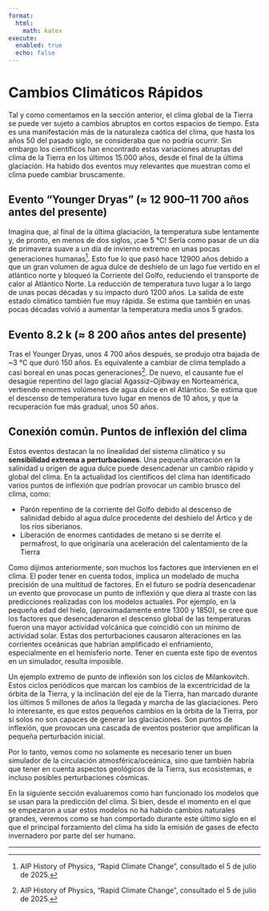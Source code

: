 ```yaml
---
format:
  html:
    math: katex
execute:
  enabled: true
  echo: false
---
```


# Cambios Climáticos Rápidos

Tal y como comentamos en la sección anterior, el clima global de la Tierra se puede ver sujeto a cambios abruptos en cortos espacios de tiempo. Esta es una manifestación más de la naturaleza caótica del clima, que hasta los años 50 del pasado siglo, se consideraba que no podría ocurrir. Sin embargo los científicos han encontrado estas variaciones abruptas del clima de la Tierra en los últimos 15.000 años, desde el final de la última glaciación.  Ha habido dos eventos muy relevantes que muestran como el clima puede cambiar bruscamente.


## Evento "Younger Dryas" (≈ 12 900–11 700 años antes del presente)
 Imagina que, al final de la última glaciación, la temperatura sube lentamente y, de pronto, en menos de dos siglos, ¡cae 5 °C! Sería como pasar de un día de primavera suave a un día de invierno extremo en unas pocas generaciones humanas[^1]. Esto fue lo que pasó hace 12900 años debido a que un gran volumen de agua dulce de deshielo de un lago fue vertido en el atlántico norte y bloqueó la Corriente del Golfo, reduciendo el transporte de calor al Atlántico Norte. La reducción de temperatura tuvo lugar a lo largo de unas pocas décadas y su impacto duró 1200 años. La salida de este estado climático también fue muy rápida. Se estima que también en unas pocas décadas volvió a aumentar la temperatura media unos 5 grados.

## Evento 8.2 k (≈ 8 200 años antes del presente)
Tras el Younger Dryas, unos 4 700 años después, se produjo otra bajada de ~3 °C que duró 150 años. Es equivalente a cambiar de clima templado a casi boreal en unas pocas generaciones[^1]. De nuevo, el causante fue el desagüe repentino del lago glacial Agassiz–Ojibway en Norteamérica, vertiendo enormes volúmenes de agua dulce en el Atlántico. Se estima que el descenso de temperatura tuvo lugar en menos de 10 años, y que la recuperación fue más gradual, unos 50 años.

## Conexión común. Puntos de inflexión del clima

Estos eventos destacan la no linealidad del sistema climático y su **sensibilidad extrema a perturbaciones**. Una pequeña alteración en la salinidad u origen de agua dulce puede desencadenar un cambio rápido y global del clima. En la actualidad los científicos del clima han identificado varios puntos de inflexión que podrían provocar un cambio brusco del clima, como:

- Parón repentino de la corriente del Golfo debido al descenso de salinidad debido al agua dulce procedente del deshielo del Ártico y de los ríos siberianos.
- Liberación de enormes cantidades de metano si se derrite el permafrost, lo que originaría una aceleración del calentamiento de la Tierra

Como dijimos anteriormente, son muchos los factores que intervienen en el clima. El poder tener en cuenta todos, implica un modelado de mucha precisión de una multitud de factores. En el futuro se podría desencadenar un evento que provocase un punto de inflexión y que diera al traste con las predicciones realizadas con los modelos actuales. Por ejemplo, en la pequeña edad del hielo, (aproximadamente entre 1300 y 1850), se cree que los factores que desencadenaron el descenso global de las temperaturas fueron una mayor actividad volcánica que coincidió con un mínimo de actividad solar. Estas dos perturbaciones causaron alteraciones en las corrientes oceánicas que habrían amplificado el enfriamiento, especialmente en el hemisferio norte. Tener en cuenta este tipo de eventos en un simulador, resulta imposible. 

Un ejemplo extremo de punto de inflexión son los ciclos de Milankovitch. Estos ciclos periódicos que marcan los cambios de la excentricidad de la órbita de la Tierra, y la inclinación del eje de la Tierra, han marcado durante los últimos 5 millones de años la llegada y marcha de las glaciaciones. Pero lo interesante, es que estos pequeños cambios en la órbita de la Tierra, por sí solos no son capaces de generar las glaciaciones. Son puntos de inflexión, que provocan una cascada de eventos posterior que amplifican la pequeña perturbación inicial. 

Por lo tanto, vemos como no solamente es necesario tener un buen simulador de la circulación atmosférica/oceánica, sino que también habría que tener en cuenta aspectos geológicos de la Tierra, sus ecosistemas, e incluso posibles perturbaciones cósmicas. 

En la siguiente sección evaluaremos como han funcionado los modelos que se usan para la predicción del clima. Si bien, desde el momento en el que se empezaron a usar estos modelos no ha habido cambios naturales grandes, veremos como se han comportado durante este último siglo en el que el principal forzamiento del clima ha sido la emisión de gases de efecto invernadero por parte del ser humano. 

---

[^1]: AIP History of Physics, "Rapid Climate Change", consultado el 5 de julio de 2025.  
[^2]: Wikipedia en español, "Dansgaard–Oeschger event", consultado el 5 de julio de 2025.  
